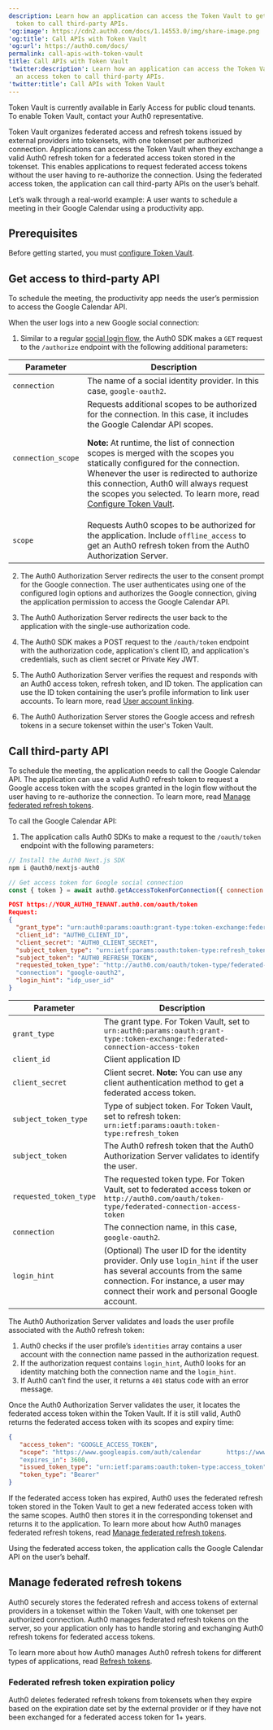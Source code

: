 ```yaml
---
description: Learn how an application can access the Token Vault to get an access
  token to call third-party APIs.
'og:image': https://cdn2.auth0.com/docs/1.14553.0/img/share-image.png
'og:title': Call APIs with Token Vault
'og:url': https://auth0.com/docs/
permalink: call-apis-with-token-vault
title: Call APIs with Token Vault
'twitter:description': Learn how an application can access the Token Vault to get
  an access token to call third-party APIs.
'twitter:title': Call APIs with Token Vault
---
```

<Callout icon="file-lines" color="#0EA5E9" iconType="regular">

Token Vault is currently available in Early Access for public cloud tenants. To enable Token Vault, contact your Auth0 representative.

</Callout>

Token Vault organizes federated access and <Tooltip tip="Refresh Token: Token used to obtain a renewed Access Token without forcing users to log in again." cta="View Glossary" href="/docs/glossary?term=refresh+tokens">refresh tokens</Tooltip> issued by external providers into tokensets, with one tokenset per authorized connection. Applications can access the Token Vault when they exchange a valid Auth0 refresh token for a federated <Tooltip tip="Access Token: Authorization credential, in the form of an opaque string or JWT, used to access an API." cta="View Glossary" href="/docs/glossary?term=access+token">access token</Tooltip> stored in the tokenset. This enables applications to request federated access tokens without the user having to re-authorize the connection. Using the federated access token, the application can call third-party APIs on the user’s behalf.

Let’s walk through a real-world example: A user wants to schedule a meeting in their Google Calendar using a productivity app.

## Prerequisites

Before getting started, you must [configure Token Vault](/docs/secure/tokens/token-vault/configure-token-vault).

## Get access to third-party API

To schedule the meeting, the productivity app needs the user’s permission to access the Google Calendar API.

When the user logs into a new Google social connection:

1. Similar to a regular [social login flow](https://auth0.com/docs/api/authentication/login), the Auth0 SDK makes a `GET` request to the `/authorize` endpoint with the following additional parameters:

<table class="table"><thead>
<tr>
<th><strong>Parameter</strong></th>
<th><strong>Description</strong></th>
</tr>
</thead>
<tbody>
<tr>
<td><code>connection</code></td>
<td>The name of a social identity provider. In this case, <code>google-oauth2</code>.</td>
</tr>
<tr>
<td><code>connection_scope</code></td>
<td>Requests additional scopes to be authorized for the connection. In this case, it includes the Google Calendar API scopes.<p></p><p><strong>Note:</strong> At runtime, the list of connection scopes is merged with the scopes you statically configured for the connection. Whenever the user is redirected to authorize this connection, Auth0 will always request the scopes you selected. To learn more, read <a href="/docs/secure/tokens/token-vault/configure-token-vault#configure-federated-connection">Configure Token Vault</a>.</p></td>
</tr>
<tr>
<td><code>scope</code></td>
<td>Requests Auth0 scopes to be authorized for the application. Include <code>offline_access</code> to get an Auth0 refresh token from the Auth0 Authorization Server.</td>
</tr>
</tbody>
</table>

2. The Auth0 <Tooltip tip="Authorization Server: Centralized server that contributes to defining the boundaries of a user’s access. For example, your authorization server can control the data, tasks, and features available to a user." cta="View Glossary" href="/docs/glossary?term=Authorization+Server">Authorization Server</Tooltip> redirects the user to the consent prompt for the Google connection. The user authenticates using one of the configured login options and authorizes the Google connection, giving the application permission to access the Google Calendar API.

3. The Auth0 Authorization Server redirects the user back to the application with the single-use authorization code.

4. The Auth0 SDK makes a POST request to the `/oauth/token` endpoint with the authorization code, application's <Tooltip tip="Client ID: Identification value given to your registered resource from Auth0." cta="View Glossary" href="/docs/glossary?term=client+ID">client ID</Tooltip>, and application's credentials, such as <Tooltip tip="Client ID: Identification value given to your registered resource from Auth0." cta="View Glossary" href="/docs/glossary?term=client+secret">client secret</Tooltip> or Private Key <Tooltip tip="Client Secret: Secret used by a client (application) to authenticate with the Authorization Server; it should be known to only the client and the Authorization Server and must be sufficiently random to not be guessable." cta="View Glossary" href="/docs/glossary?term=JWT">JWT</Tooltip>.

5. The Auth0 Authorization Server verifies the request and responds with an Auth0 access token, refresh token, and <Tooltip tip="ID Token: Credential meant for the client itself, rather than for accessing a resource." cta="View Glossary" href="/docs/glossary?term=ID+token">ID token</Tooltip>. The application can use the ID token containing the user’s profile information to link user accounts. To learn more, read [User account linking](/docs/manage-users/user-accounts/user-account-linking).

6. The Auth0 Authorization Server stores the Google access and refresh tokens in a secure tokenset within the user's Token Vault.

## Call third-party API

To schedule the meeting, the application needs to call the Google Calendar API. The application can use a valid Auth0 refresh token to request a Google access token with the scopes granted in the login flow without the user having to re-authorize the connection. To learn more, read [Manage federated refresh tokens](#manage-federated-refresh-tokens).

To call the Google Calendar API:

1. The application calls Auth0 SDKs to make a request to the `/oauth/token` endpoint with the following parameters:

<Tabs><Tab title="Next.js">

```javascript lines
// Install the Auth0 Next.js SDK
npm i @auth0/nextjs-auth0

// Get access token for Google social connection
const { token } = await auth0.getAccessTokenForConnection({ connection: 'google-oauth2' });
```






</Tab><Tab title="HTTP">

```json lines
POST https://YOUR_AUTH0_TENANT.auth0.com/oauth/token
Request:
{
  "grant_type": "urn:auth0:params:oauth:grant-type:token-exchange:federated-connection-access-token",
  "client_id": "AUTH0_CLIENT_ID",
  "client_secret": "AUTH0_CLIENT_SECRET",
  "subject_token_type": "urn:ietf:params:oauth:token-type:refresh_token",
  "subject_token": "AUTH0_REFRESH_TOKEN",
  "requested_token_type": "http://auth0.com/oauth/token-type/federated-connection-access-token"
  "connection": "google-oauth2",
  "login_hint": "idp_user_id"
}
```






</Tab></Tabs>

<table class="table"><thead>
<tr>
<th><strong>Parameter</strong></th>
<th><strong>Description</strong></th>
</tr>
</thead>
<tbody>
<tr>
<td><code>grant_type</code></td>
<td>The grant type. For Token Vault, set to <code>urn:auth0:params:oauth:grant-type:token-exchange:federated-connection-access-token</code></td>
</tr>
<tr>
<td><code>client_id</code></td>
<td>Client application ID</td>
</tr>
<tr>
<td><code>client_secret</code></td>
<td>Client secret. <strong>Note:</strong> You can use any client authentication method to get a federated access token.</td>
</tr>
<tr>
<td><code>subject_token_type</code></td>
<td>Type of subject token. For Token Vault, set to refresh token: <code>urn:ietf:params:oauth:token-type:refresh_token</code></td>
</tr>
<tr>
<td><code>subject_token</code></td>
<td>The Auth0 refresh token that the Auth0 Authorization Server validates to identify the user.</td>
</tr>
<tr>
<td><code>requested_token_type</code></td>
<td>The requested token type. For Token Vault, set to federated access token or <code>http://auth0.com/oauth/token-type/federated-connection-access-token</code></td>
</tr>
<tr>
<td><code>connection</code></td>
<td>The connection name, in this case, <code>google-oauth2</code>.</td>
</tr>
<tr>
<td><code>login_hint</code></td>
<td>(Optional) The user ID for the identity provider. Only use <code>login_hint</code> if the user has several accounts from the same connection. For instance, a user may connect their work and personal Google account.</td>
</tr>
</tbody>
</table>

The Auth0 Authorization Server validates and loads the user profile associated with the Auth0 refresh token:

1. Auth0 checks if the user profile’s `identities` array contains a user account with the connection name passed in the authorization request.
2. If the authorization request contains `login_hint`, Auth0 looks for an identity matching both the connection name and the `login_hint`.
3. If Auth0 can’t find the user, it returns a `401` status code with an error message.

Once the Auth0 Authorization Server validates the user, it locates the federated access token within the Token Vault. If it is still valid, Auth0 returns the federated access token with its scopes and expiry time:

```json lines
{
   "access_token": "GOOGLE_ACCESS_TOKEN",
   "scope": "https://www.googleapis.com/auth/calendar       https://www.googleapis.com/auth/calendar.events"
   "expires_in": 3600,
   "issued_token_type": "urn:ietf:params:oauth:token-type:access_token",
   "token_type": "Bearer"
}
```






If the federated access token has expired, Auth0 uses the federated refresh token stored in the Token Vault to get a new federated access token with the same scopes. Auth0 then stores it in the corresponding tokenset and returns it to the application. To learn more about how Auth0 manages federated refresh tokens, read [Manage federated refresh tokens](#manage-federated-refresh-tokens).

Using the federated access token, the application calls the Google Calendar API on the user’s behalf.

## Manage federated refresh tokens

Auth0 securely stores the federated refresh and access tokens of external providers in a tokenset within the Token Vault, with one tokenset per authorized connection. Auth0 manages federated refresh tokens on the server, so your application only has to handle storing and exchanging Auth0 refresh tokens for federated access tokens.

To learn more about how Auth0 manages Auth0 refresh tokens for different types of applications, read [Refresh tokens](/docs/secure/tokens/refresh-tokens).

### Federated refresh token expiration policy

Auth0 deletes federated refresh tokens from tokensets when they expire based on the expiration date set by the external provider or if they have not been exchanged for a federated access token for 1+ years.